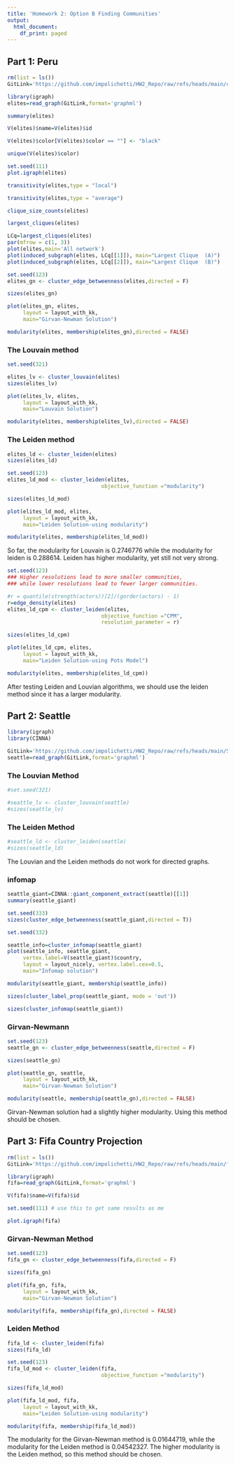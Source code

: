 ```yaml
---
title: 'Homework 2: Option B Finding Communities'
output:
  html_document:
    df_print: paged
---
```


## Part 1: Peru

```r
rm(list = ls())
GitLink='https://github.com/impolichetti/HW2_Repo/raw/refs/heads/main/css_G.graphml'
```

```r
library(igraph)
elites=read_graph(GitLink,format='graphml')
```

```r
summary(elites)
```

```r
V(elites)$name=V(elites)$id
```

```r
V(elites)$color[V(elites)$color == ""] <- "black"
```

```r
unique(V(elites)$color)
```

```r
set.seed(111)
plot.igraph(elites)
```

```r
transitivity(elites,type = "local")

```

```r
transitivity(elites,type = "average")

```

```r
clique_size_counts(elites)

```

```r
largest_cliques(elites)
```

```r
LCq=largest_cliques(elites)
par(mfrow = c(1, 3)) 
plot(elites,main='All network')
plot(induced_subgraph(elites, LCq[[1]]), main="Largest Clique  (A)")
plot(induced_subgraph(elites, LCq[[2]]), main="Largest Clique  (B)")
```

```r
set.seed(123)
elites_gn <- cluster_edge_betweenness(elites,directed = F)
```

```r
sizes(elites_gn)
```

```r
plot(elites_gn, elites,
     layout = layout_with_kk, 
     main="Girvan-Newman Solution")
```

```r
modularity(elites, membership(elites_gn),directed = FALSE)
```

### The Louvain method

```r
set.seed(321)

elites_lv <- cluster_louvain(elites)
sizes(elites_lv)
```

```r
plot(elites_lv, elites,
     layout = layout_with_kk, 
     main="Louvain Solution")
```

```r
modularity(elites, membership(elites_lv),directed = FALSE)
```

### The Leiden method

```r
elites_ld <- cluster_leiden(elites)
sizes(elites_ld)
```

```r
set.seed(123)
elites_ld_mod <- cluster_leiden(elites,
                              objective_function ="modularity")

sizes(elites_ld_mod)
```

```r
plot(elites_ld_mod, elites,
     layout = layout_with_kk, 
     main="Leiden Solution-using modularity")
```

```r
modularity(elites, membership(elites_ld_mod))
```

So far, the modularity for Louvain is 0.2746776 while the modularity for leiden is 0.288614. Leiden has higher modularity, yet still not very strong.

```r
set.seed(123)
### Higher resolutions lead to more smaller communities, 
### while lower resolutions lead to fewer larger communities.

#r = quantile(strength(actors))[2]/(gorder(actors) - 1)
r=edge_density(elites) 
elites_ld_cpm <- cluster_leiden(elites,
                              objective_function ="CPM",
                              resolution_parameter = r)

sizes(elites_ld_cpm)
```

```r
plot(elites_ld_cpm, elites,
     layout = layout_with_kk, 
     main="Leiden Solution-using Pots Model")
```

```r
modularity(elites, membership(elites_ld_cpm))
```

After testing Leiden and Louvian algorithms, we should use the leiden method since it has a larger modularity.

## Part 2: Seattle

```r
library(igraph)
library(CINNA)
```

```r
GitLink='https://github.com/impolichetti/HW2_Repo/raw/refs/heads/main/SeattleTechNetwork.graphml'
seattle=read_graph(GitLink,format='graphml')
```


### The Louvian Method

```r
#set.seed(321)

#seattle_lv <- cluster_louvain(seattle)
#sizes(seattle_lv)
```

### The Leiden Method

```r
#seattle_ld <- cluster_leiden(seattle)
#sizes(seattle_ld)
```

The Louvian and the Leiden methods do not work for directed graphs.

### infomap

```r
seattle_giant=CINNA::giant_component_extract(seattle)[[1]]
summary(seattle_giant)
```
```r
set.seed(333)
sizes(cluster_edge_betweenness(seattle_giant,directed = T))
```

```r
set.seed(332)

seattle_info=cluster_infomap(seattle_giant)
plot(seattle_info, seattle_giant,
     vertex.label=V(seattle_giant)$country,
     layout = layout_nicely, vertex.label.cex=0.5,
     main="Infomap solution")
```

```r
modularity(seattle_giant, membership(seattle_info))
```
```r
sizes(cluster_label_prop(seattle_giant, mode = 'out'))
```
```r
sizes(cluster_infomap(seattle_giant))

```

### Girvan-Newmann

```r
set.seed(123)
seattle_gn <- cluster_edge_betweenness(seattle,directed = F)
```

```r
sizes(seattle_gn)
```

```r
plot(seattle_gn, seattle,
     layout = layout_with_kk, 
     main="Girvan-Newman Solution")
```

```r
modularity(seattle, membership(seattle_gn),directed = FALSE)
```


Girvan-Newman solution had a slightly higher modularity. Using this method should be chosen.

## Part 3: Fifa Country Projection

```r
rm(list = ls())
GitLink='https://github.com/impolichetti/HW2_Repo/raw/refs/heads/main/fifa_country_projection.graphml'

library(igraph)
fifa=read_graph(GitLink,format='graphml')

V(fifa)$name=V(fifa)$id 
```

```r
set.seed(111) # use this to get same results as me

plot.igraph(fifa)
```

### Girvan-Newman Method

```r
set.seed(123)
fifa_gn <- cluster_edge_betweenness(fifa,directed = F)
```

```r
sizes(fifa_gn)
```

```r
plot(fifa_gn, fifa,
     layout = layout_with_kk, 
     main="Girvan-Newman Solution")
```

```r
modularity(fifa, membership(fifa_gn),directed = FALSE)
```

### Leiden Method

```r
fifa_ld <- cluster_leiden(fifa)
sizes(fifa_ld)
```

```r
set.seed(123)
fifa_ld_mod <- cluster_leiden(fifa,
                              objective_function ="modularity")

sizes(fifa_ld_mod)
```

```r
plot(fifa_ld_mod, fifa,
     layout = layout_with_kk, 
     main="Leiden Solution-using modularity")
```

```r
modularity(fifa, membership(fifa_ld_mod))
```

The modularity for the Girvan-Newman method is 0.01644719, while the modularity for the Leiden method is 0.04542327. The higher modularity is the Leiden method, so this method should be chosen.
